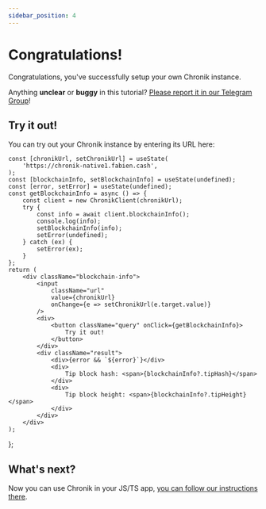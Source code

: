 ```yaml
---
sidebar_position: 4
---
```


# Congratulations!

Congratulations, you've successfully setup your own Chronik instance.

Anything **unclear** or **buggy** in this tutorial? [Please report it in our Telegram Group](https://t.me/+LO-EuBnZiXQ5YTZi)!

## Try it out!

You can try out your Chronik instance by entering its URL here:


    const [chronikUrl, setChronikUrl] = useState(
        'https://chronik-native1.fabien.cash',
    );
    const [blockchainInfo, setBlockchainInfo] = useState(undefined);
    const [error, setError] = useState(undefined);
    const getBlockchainInfo = async () => {
        const client = new ChronikClient(chronikUrl);
        try {
            const info = await client.blockchainInfo();
            console.log(info);
            setBlockchainInfo(info);
            setError(undefined);
        } catch (ex) {
            setError(ex);
        }
    };
    return (
        <div className="blockchain-info">
            <input
                className="url"
                value={chronikUrl}
                onChange={e => setChronikUrl(e.target.value)}
            />
            <div>
                <button className="query" onClick={getBlockchainInfo}>
                    Try it out!
                </button>
            </div>
            <div className="result">
                <div>{error && `${error}`}</div>
                <div>
                    Tip block hash: <span>{blockchainInfo?.tipHash}</span>
                </div>
                <div>
                    Tip block height: <span>{blockchainInfo?.tipHeight}</span>
                </div>
            </div>
        </div>
    );
};

<GetBlockchainInfo />

## What's next?

Now you can use Chronik in your JS/TS app, [you can follow our instructions there](../chronik-js/install).
